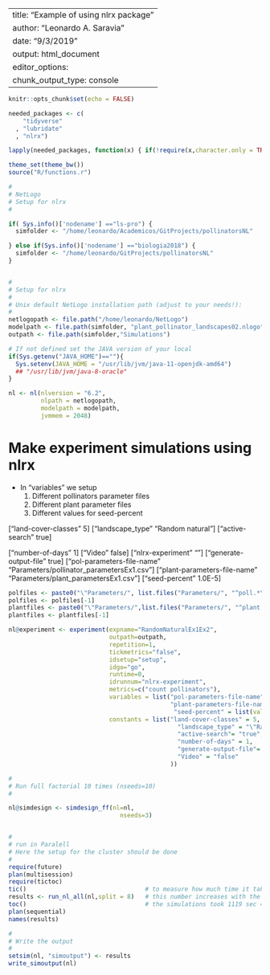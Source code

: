 
---
title: "Example of using nlrx package"
author: "Leonardo A. Saravia"
date: "9/3/2019"
output: html_document
editor_options: 
  chunk_output_type: console
---

```r
knitr::opts_chunk$set(echo = FALSE)

needed_packages <- c(
    "tidyverse"
  , "lubridate"
  , "nlrx")

lapply(needed_packages, function(x) { if(!require(x,character.only = TRUE)) install.packages(x)} )

theme_set(theme_bw())
source("R/functions.r")

#
# NetLogo 
# Setup for nlrx
#

if( Sys.info()['nodename'] =="ls-pro") {
  simfolder <- "/home/leonardo/Academicos/GitProjects/pollinatorsNL"

} else if(Sys.info()['nodename'] =="biologia2018") {                     # Server UNGS
  simfolder <- "/home/leonardo/GitProjects/pollinatorsNL"
}


#
# Setup for nlrx
#
# Unix default NetLogo installation path (adjust to your needs!):
#
netlogopath <- file.path("/home/leonardo/NetLogo")
modelpath <- file.path(simfolder, "plant_pollinator_landscapes02.nlogo")
outpath <- file.path(simfolder,"Simulations")

# If not defined set the JAVA version of your local 
if(Sys.getenv("JAVA_HOME")==""){
  Sys.setenv(JAVA_HOME = "/usr/lib/jvm/java-11-openjdk-amd64")
  ## "/usr/lib/jvm/java-8-oracle"
}

nl <- nl(nlversion = "6.2",
         nlpath = netlogopath,
         modelpath = modelpath,
         jvmmem = 2048)


```

# Make experiment simulations using nlrx

* In "variables" we setup
  1. Different pollinators parameter files
  2. Different plant parameter files
  3. Different values for seed-percent

["land-cover-classes" 5]
["landscape_type" "Random natural"]
["active-search" true]

["number-of-days" 1]
["Video" false]
["nlrx-experiment" ""]
["generate-output-file" true]
["pol-parameters-file-name" "Parameters/pollinator_parametersEx1.csv"]
["plant-parameters-file-name" "Parameters/plant_parametersEx1.csv"]
["seed-percent" 1.0E-5]

```r

polfiles <- paste0("\"Parameters/", list.files("Parameters/", "^poll.*\\.csv$"),"\"")
polfiles <- polfiles[-1]
plantfiles <- paste0("\"Parameters/",list.files("Parameters/", "^plant.*\\.csv$"),"\"")
plantfiles <- plantfiles[-1]

nl@experiment <- experiment(expname="RandomNaturalEx1Ex2",
                            outpath=outpath,
                            repetition=1,
                            tickmetrics="false",
                            idsetup="setup",
                            idgo="go",
                            runtime=0,
                            idrunnum="nlrx-experiment",
                            metrics=c("count pollinators"),
                            variables = list("pol-parameters-file-name" = list(values=polfiles),
                                             "plant-parameters-file-name" = list(values=plantfiles),
                                              "seed-percent" = list(values=c(1e-05,1))),
                            constants = list("land-cover-classes" = 5,
                                               "landscape_type" = "\"Random natural\"",
                                               "active-search"= "true",
                                               "number-of-days" = 1,
                                               "generate-output-file"= "true",
                                               "Video" = "false"
                                             ))

#
# Run full factorial 10 times (nseeds=10)
#

nl@simdesign <- simdesign_ff(nl=nl,
                               nseeds=3)


# 
# run in Paralell 
# Here the setup for the cluster should be done
#
require(future)
plan(multisession)
require(tictoc)
tic()                                 # to measure how much time it takes 
results <- run_nl_all(nl,split = 8)   # this number increases with the number of cores here I am using 24 cores (3 nseeds x 8 combinations)
toc()                                 # the simulations took 1119 sec = 19 min
plan(sequential)
names(results)

#
# Write the output 
#
setsim(nl, "simoutput") <- results 
write_simoutput(nl)
```


